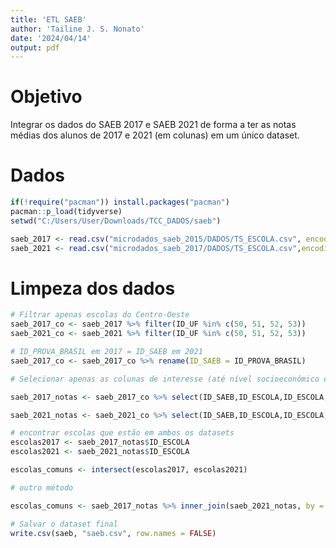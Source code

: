 ```yaml
---
title: 'ETL SAEB'
author: 'Tailine J. S. Nonato'
date: '2024/04/14'
output: pdf
---
```


# Objetivo

Integrar os dados do SAEB 2017 e SAEB 2021 de forma a ter as notas médias dos alunos de 2017 e 2021 (em colunas) em um único dataset.

# Dados
```r
if(!require("pacman")) install.packages("pacman")
pacman::p_load(tidyverse)
setwd("C:/Users/User/Downloads/TCC_DADOS/saeb")
```

```r
saeb_2017 <- read.csv("microdados_saeb_2015/DADOS/TS_ESCOLA.csv", encoding="latin1")
saeb_2021 <- read.csv("microdados_saeb_2017/DADOS/TS_ESCOLA.csv",encoding="latin1")
```

# Limpeza dos dados

```r
# Filtrar apenas escolas do Centro-Oeste
saeb_2017_co <- saeb_2017 %>% filter(ID_UF %in% c(50, 51, 52, 53))  
saeb_2021_co <- saeb_2021 %>% filter(ID_UF %in% c(50, 51, 52, 53)) 

# ID_PROVA_BRASIL em 2017 = ID_SAEB em 2021
saeb_2017_co <- saeb_2017_co %>% rename(ID_SAEB = ID_PROVA_BRASIL)
```

```r
# Selecionar apenas as colunas de interesse (até nível socioeconômico e depois apenas as médias)

saeb_2017_notas <- saeb_2017_co %>% select(ID_SAEB,ID_ESCOLA,ID_ESCOLA,ID_MUNICIPIO,IN_PUBLICA,ID_LOCALIZACAO,NIVEL_SOCIO_ECONOMICO,MEDIA_9EF_LP,MEDIA_9EF_MT)

saeb_2021_notas <- saeb_2021_co %>% select(ID_SAEB,ID_ESCOLA,ID_ESCOLA,ID_MUNICIPIO,IN_PUBLICA,ID_LOCALIZACAO,NIVEL_SOCIO_ECONOMICO,MEDIA_9EF_LP,MEDIA_9EF_MT)
```	

```r
# encontrar escolas que estão em ambos os datasets
escolas2017 <- saeb_2017_notas$ID_ESCOLA
escolas2021 <- saeb_2021_notas$ID_ESCOLA

escolas_comuns <- intersect(escolas2017, escolas2021)

# outro método

escolas_comuns <- saeb_2017_notas %>% inner_join(saeb_2021_notas, by = "ID_ESCOLA") %>% select(ID_ESCOLA)
```

```r
# Salvar o dataset final
write.csv(saeb, "saeb.csv", row.names = FALSE)
```
